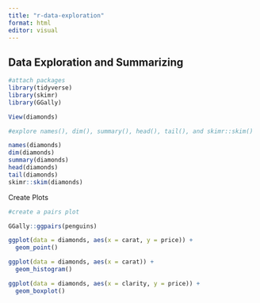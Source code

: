 ```yaml
---
title: "r-data-exploration"
format: html
editor: visual
---
```


## Data Exploration and Summarizing 

```r
#attach packages
library(tidyverse)
library(skimr)
library(GGally)
```

```r
View(diamonds)
```

```r
#explore names(), dim(), summary(), head(), tail(), and skimr::skim()

names(diamonds)
dim(diamonds)
summary(diamonds)
head(diamonds)
tail(diamonds)
skimr::skim(diamonds)
```

Create Plots
```r
#create a pairs plot 

GGally::ggpairs(penguins)
```
```r
ggplot(data = diamonds, aes(x = carat, y = price)) +
  geom_point()
```
```r
ggplot(data = diamonds, aes(x = carat)) +
  geom_histogram()
```
```r
ggplot(data = diamonds, aes(x = clarity, y = price)) +
  geom_boxplot()
```



